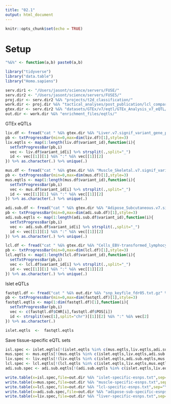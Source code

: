 ```yaml
---
title: "02.1"
output: html_document
---
```


```r
knitr::opts_chunk$set(echo = TRUE)
```

# Setup

```r

"%&%" <- function(a,b) paste0(a,b)

library("tidyverse")
library("data.table")
library("Homo.sapiens")

serv.dir1 <- "/Users/jasont/science/servers/FUSE/"
serv.dir2 <- "/Users/jasont/science/servers/FUSE5/"
proj.dir <- serv.dir2 %&% "projects/t2d_classification/"
work.dir <- proj.dir %&% "tactical_analyses/post_publication/lcl_comparison/unweighted/"
gtex.dir <- serv.dir2 %&% "datasets/GTEx/v7/eqtl/GTEx_Analysis_v7_eQTL/"
out.dir <- work.dir %&% "enrichment_files/eqtls/"

```


GTEx eQTLs

```r

liv.df <- fread("cat " %&% gtex.dir %&% "Liver.v7.signif_variant_gene_pairs.txt.gz" %&% " | zmore")
pb <- txtProgressBar(min=0,max=dim(liv.df)[1],style=3)
liv.eqtls <- map(1:length(liv.df$variant_id),function(i){
  setTxtProgressBar(pb,i)
  vec <- liv.df$variant_id[i] %>% strsplit(.,split="_")
  id <- vec[[1]][1] %&% ":" %&% vec[[1]][2]
}) %>% as.character(.) %>% unique(.)

mus.df <- fread("cat " %&% gtex.dir %&% "Muscle_Skeletal.v7.signif_variant_gene_pairs.txt.gz" %&% " | zmore")
pb <- txtProgressBar(min=0,max=dim(mus.df)[1],style=3)
mus.eqtls <- map(1:length(mus.df$variant_id),function(i){
  setTxtProgressBar(pb,i)
  vec <- mus.df$variant_id[i] %>% strsplit(.,split="_")
  id <- vec[[1]][1] %&% ":" %&% vec[[1]][2]
}) %>% as.character(.) %>% unique(.)

adi.sub.df <- fread("cat " %&% gtex.dir %&% "Adipose_Subcutaneous.v7.signif_variant_gene_pairs.txt.gz" %&% " | zmore")
pb <- txtProgressBar(min=0,max=dim(adi.sub.df)[1],style=3)
adi.sub.eqtls <- map(1:length(adi.sub.df$variant_id),function(i){
  setTxtProgressBar(pb,i)
  vec <- adi.sub.df$variant_id[i] %>% strsplit(.,split="_")
  id <- vec[[1]][1] %&% ":" %&% vec[[1]][2]
}) %>% as.character(.) %>% unique(.)

lcl.df <- fread("cat " %&% gtex.dir %&% "Cells_EBV-transformed_lymphocytes.v7.signif_variant_gene_pairs.txt.gz" %&% " | zmore")
pb <- txtProgressBar(min=0,max=dim(lcl.df)[1],style=3)
lcl.eqtls <- map(1:length(lcl.df$variant_id),function(i){
  setTxtProgressBar(pb,i)
  vec <- lcl.df$variant_id[i] %>% strsplit(.,split="_")
  id <- vec[[1]][1] %&% ":" %&% vec[[1]][2]
}) %>% as.character(.) %>% unique(.)

```



Islet eQTLs


```r

fastqtl.df <- fread("cat " %&% out.dir %&% "snp_keyfile_fdr05.txt.gz" %&% " | zmore")
pb <- txtProgressBar(min=0,max=dim(fastqtl.df)[1],style=3)
fastqtl.eqtls <- map(1:dim(fastqtl.df)[1],function(i){
  setTxtProgressBar(pb,i)
  vec <- c(fastqtl.df$CHR[i],fastqtl.df$POS[i])
  id <- strsplit(vec[1],split="chr")[[1]][2] %&% ":" %&% vec[2]
}) %>% as.character(.)


```


```r

islet.eqtls  <-  fastqtl.eqtls

```

Save tissue-specific eQTL sets

```r

isl.spec <- islet.eqtls[!(islet.eqtls %in% c(mus.eqtls,liv.eqtls,adi.sub.eqtls))]
mus.spec <- mus.eqtls[!(mus.eqtls %in% c(islet.eqtls,liv.eqtls,adi.sub.eqtls))]
liv.spec <- liv.eqtls[!(liv.eqtls %in% c(islet.eqtls,adi.sub.eqtls,mus.eqtls))]
lcl.spec <- lcl.eqtls[!(lcl.eqtls %in% c(islet.eqtls,liv.eqtls,mus.eqtls,adi.sub.eqtls))]
adi.sub.spec <- adi.sub.eqtls[!(adi.sub.eqtls %in% c(islet.eqtls,liv.eqtls,mus.eqtls,lcl.eqtls))]

```


```r

write.table(x=isl.spec,file=out.dir %&% "islet-specific-esnps.txt",sep="\t",quote=F,row.names=F,col.names=F)
write.table(x=mus.spec,file=out.dir %&% "muscle-specific-esnps.txt",sep="\t",quote=F,row.names=F,col.names=F)
write.table(x=lcl.spec,file=out.dir %&% "lcl-specific-esnps.txt",sep="\t",quote=F,row.names=F,col.names=F)
write.table(x=adi.sub.spec,file=out.dir %&% "adipose-sub-specific-esnps.txt",sep="\t",quote=F,row.names=F,col.names=F)
write.table(x=liv.spec,file=out.dir %&% "liver-specific-esnps.txt",sep="\t",quote=F,row.names=F,col.names=F)



```
